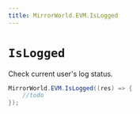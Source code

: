 ```yaml
---
title: MirrorWorld.EVM.IsLogged
---
```


# `IsLogged`
Check current user's log status.

```csharp
MirrorWorld.EVM.IsLogged((res) => {
    //todo
});
```
